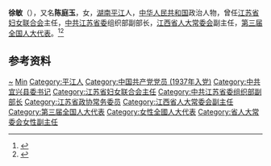 {{Otheruses|other=名为徐敏的其他人物|徐敏}}

'''徐敏'''（{{bd|1917年||1982年}}），又名'''陈庭玉'''，女，[[湖南|湖南]][[平江|平江]]人，[[中华人民共和国|中华人民共和国]]政治人物，曾任[[江苏省妇女联合会|江苏省妇女联合会]]主任，[[中共江苏省委|中共江苏省委]]组织部副部长，[[江西省人大常委会|江西省人大常委会]]副主任，[[第三届全国人大代表|第三届全国人大代表]]。<ref>{{Cite book|title=中华人民共和国职官志|author=何虎生, 李耀东, 向常福主编|publisher=中国社会出版社|year=2003|isbn=9787800883934|location=北京|pages=}}</ref><ref>{{Cite book|title=湖南大辞典|author=禹舜主编; 朱益民, 姚洪波, 易延绶等副主编|publisher=新华出版社|year=1995|isbn=|location=北京|pages=}}</ref>

== 参考资料 ==
{{reflist}}

{{中国人物小作品}}

{{Authority control}}
{{DEFAULTSORT:Xu徐}}
[[Category:陈姓|~]]
[[Category:徐姓|Min]]
[[Category:平江人|Category:平江人]]
[[Category:中国共产党党员_(1937年入党)|Category:中国共产党党员 (1937年入党)]]
[[Category:中共宜兴县委书记|Category:中共宜兴县委书记]]
[[Category:江苏省妇女联合会主任|Category:江苏省妇女联合会主任]]
[[Category:中共江苏省委组织部副部长|Category:中共江苏省委组织部副部长]]
[[Category:江苏省政协常务委员|Category:江苏省政协常务委员]]
[[Category:江西省人大常委会副主任|Category:江西省人大常委会副主任]]
[[Category:第三届全国人大代表|Category:第三届全国人大代表]]
[[Category:女性全國人大代表|Category:女性全國人大代表]]
[[Category:省人大常委会女性副主任|Category:省人大常委会女性副主任]]